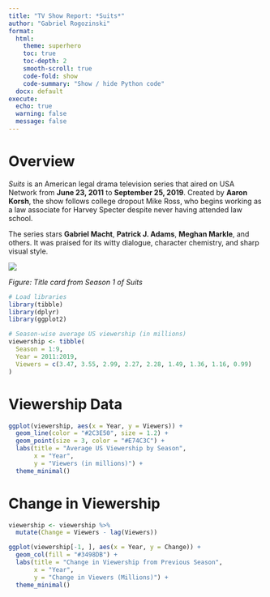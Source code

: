 ```yaml
---
title: "TV Show Report: *Suits*"
author: "Gabriel Rogozinski"
format: 
  html:
    theme: superhero
    toc: true
    toc-depth: 2
    smooth-scroll: true
    code-fold: show
    code-summary: "Show / hide Python code"
  docx: default
execute: 
  echo: true
  warning: false
  message: false
---
```

:::{.panel-tabset}

# Overview

*Suits* is an American legal drama television series that aired on USA Network from **June 23, 2011** to **September 25, 2019**. Created by **Aaron Korsh**, the show follows college dropout Mike Ross, who begins working as a law associate for Harvey Specter despite never having attended law school.

The series stars **Gabriel Macht**, **Patrick J. Adams**, **Meghan Markle**, and others. It was praised for its witty dialogue, character chemistry, and sharp visual style.

![](https://upload.wikimedia.org/wikipedia/en/8/8c/Suits_season_1_title_card.jpg)

*Figure: Title card from Season 1 of Suits*

```r
# Load libraries
library(tibble)
library(dplyr)
library(ggplot2)

# Season-wise average US viewership (in millions)
viewership <- tibble(
  Season = 1:9,
  Year = 2011:2019,
  Viewers = c(3.47, 3.55, 2.99, 2.27, 2.28, 1.49, 1.36, 1.16, 0.99)
)
```

# Viewership Data

```r
ggplot(viewership, aes(x = Year, y = Viewers)) +
  geom_line(color = "#2C3E50", size = 1.2) +
  geom_point(size = 3, color = "#E74C3C") +
  labs(title = "Average US Viewership by Season",
       x = "Year",
       y = "Viewers (in millions)") +
  theme_minimal()
```

# Change in Viewership

```r
viewership <- viewership %>%
  mutate(Change = Viewers - lag(Viewers))

ggplot(viewership[-1, ], aes(x = Year, y = Change)) +
  geom_col(fill = "#3498DB") +
  labs(title = "Change in Viewership from Previous Season",
       x = "Year",
       y = "Change in Viewers (Millions)") +
  theme_minimal()
```

:::